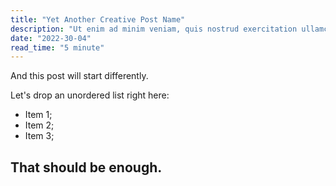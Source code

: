 ```yaml
---
title: "Yet Another Creative Post Name"
description: "Ut enim ad minim veniam, quis nostrud exercitation ullamco laboris nisi ut aliquip ex ea commodo consequat."
date: "2022-30-04"
read_time: "5 minute"
---
```


And this post will start differently.

Let's drop an unordered list right here:

- Item 1;
- Item 2;
- Item 3;

## That should be enough.